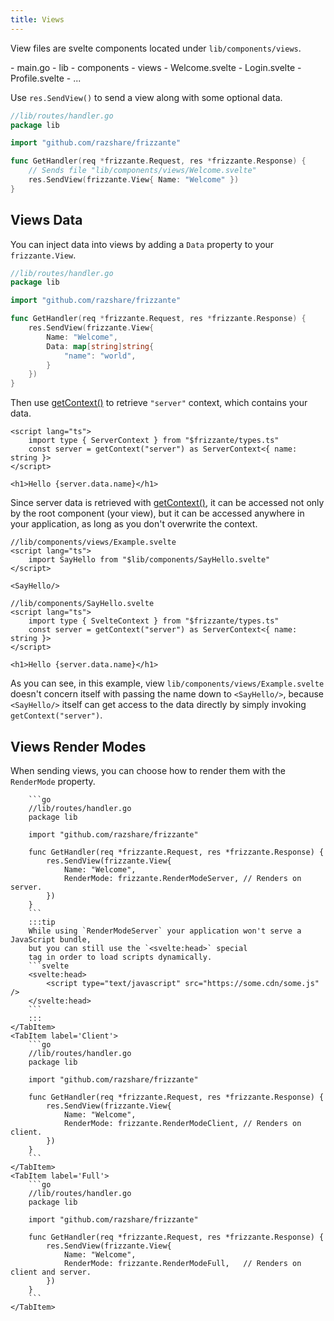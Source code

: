 ```yaml
---
title: Views
---
```




View files are svelte components located under `lib/components/views`.

<FileTree>
    - main.go
    - lib
        - components
            - views
                - Welcome.svelte
                - Login.svelte
                - Profile.svelte
                - ...
</FileTree>

Use `res.SendView()` to send a view along with some optional data.

```go
//lib/routes/handler.go
package lib

import "github.com/razshare/frizzante"

func GetHandler(req *frizzante.Request, res *frizzante.Response) {
	// Sends file "lib/components/views/Welcome.svelte"
    res.SendView(frizzante.View{ Name: "Welcome" }) 
}
```

## Views Data

You can inject data into views by adding a `Data` property to your `frizzante.View`.

```go
//lib/routes/handler.go
package lib

import "github.com/razshare/frizzante"

func GetHandler(req *frizzante.Request, res *frizzante.Response) {
    res.SendView(frizzante.View{ 
		Name: "Welcome",
		Data: map[string]string{
			"name": "world",
		}
	}) 
}
```

Then use [getContext()](https://svelte.dev/docs/svelte/context) to retrieve 
`"server"` context, which contains your data.

```svelte
<script lang="ts">
    import type { ServerContext } from "$frizzante/types.ts"
    const server = getContext("server") as ServerContext<{ name: string }>
</script>

<h1>Hello {server.data.name}</h1>
```

Since server data is retrieved with [getContext()](https://svelte.dev/docs/svelte/context), it can be accessed not only by the root component (your view), but it can be accessed anywhere in your application, as long as you don't overwrite the context.

```svelte
//lib/components/views/Example.svelte
<script lang="ts">
	import SayHello from "$lib/components/SayHello.svelte"
</script>

<SayHello/>
```

```svelte
//lib/components/SayHello.svelte
<script lang="ts">
	import type { SvelteContext } from "$frizzante/types.ts"
	const server = getContext("server") as ServerContext<{ name: string }>
</script>

<h1>Hello {server.data.name}</h1>
```

As you can see, in this example, view `lib/components/views/Example.svelte`
doesn't concern itself with passing the name down to `<SayHello/>`,
because `<SayHello/>` itself can get access to the data directly 
by simply invoking `getContext("server")`.


## Views Render Modes

When sending views, you can choose how to render them with the `RenderMode` 
property.

<Tabs>
    <TabItem label='Server'>
    
        ```go
        //lib/routes/handler.go
        package lib

        import "github.com/razshare/frizzante"

        func GetHandler(req *frizzante.Request, res *frizzante.Response) {
            res.SendView(frizzante.View{
                Name: "Welcome",
                RenderMode: frizzante.RenderModeServer, // Renders on server.
            })
        }
        ```
        :::tip
        While using `RenderModeServer` your application won't serve a JavaScript bundle,
        but you can still use the `<svelte:head>` special
        tag in order to load scripts dynamically.
        ```svelte
        <svelte:head>
            <script type="text/javascript" src="https://some.cdn/some.js" />
        </svelte:head>
        ```
        :::
    </TabItem>
    <TabItem label='Client'>
        ```go
        //lib/routes/handler.go
        package lib

        import "github.com/razshare/frizzante"

        func GetHandler(req *frizzante.Request, res *frizzante.Response) {
            res.SendView(frizzante.View{
                Name: "Welcome",
                RenderMode: frizzante.RenderModeClient, // Renders on client.
            })
        }
        ```
    </TabItem>
    <TabItem label='Full'>
        ```go
        //lib/routes/handler.go
        package lib

        import "github.com/razshare/frizzante"

        func GetHandler(req *frizzante.Request, res *frizzante.Response) {
            res.SendView(frizzante.View{
                Name: "Welcome",
                RenderMode: frizzante.RenderModeFull,   // Renders on client and server.
            })
        }
        ```
    </TabItem>
</Tabs>